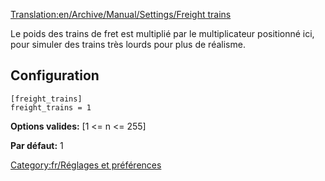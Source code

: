 [[Translation:en/Archive/Manual/Settings/Freight trains]]


Le poids des trains de fret est multiplié par le multiplicateur positionné ici, pour simuler des trains très lourds pour plus de réalisme.

== Configuration ==

<pre>
[freight_trains]
freight_trains = 1
</pre>

'''Options valides:''' [1 <= n <= 255]

'''Par défaut:''' 1

[[Category:fr/Réglages et préférences]]